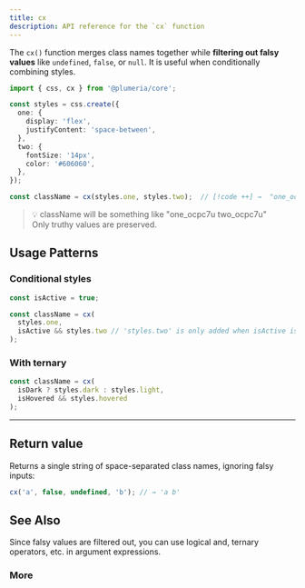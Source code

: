 ```yaml
---
title: cx
description: API reference for the `cx` function
---
```


The `cx()` function merges class names together while **filtering out falsy values** like `undefined`, `false`, or `null`. It is useful when conditionally combining styles.

```ts title="TypeScript"
import { css, cx } from '@plumeria/core';

const styles = css.create({
  one: {
    display: 'flex',
    justifyContent: 'space-between',
  },
  two: {
    fontSize: '14px',
    color: '#606060',
  },
});

const className = cx(styles.one, styles.two);  // [!code ++] →  "one_ocpc7u two_ocpc7u"
```

> 💡 className will be something like "one_ocpc7u two_ocpc7u"  
> Only truthy values are preserved.

## Usage Patterns

### Conditional styles

```ts
const isActive = true;

const className = cx(
  styles.one,
  isActive && styles.two // 'styles.two' is only added when isActive is true
);
```

### With ternary

```ts
const className = cx(
  isDark ? styles.dark : styles.light,
  isHovered && styles.hovered
);
```

---

## Return value
Returns a single string of space-separated class names, ignoring falsy inputs:

```ts
cx('a', false, undefined, 'b'); // → 'a b'
```


## See Also

<Callout title="Good to know">
  Since falsy values are filtered out, you can use logical and, ternary
  operators, etc. in argument expressions.
</Callout>

### More

<Cards>
  <Card title="See more about css.create" href="/docs/reference/create" />
  <Card title="See more about css.pseudo" href="/docs/reference/pseudo" />
</Cards>
